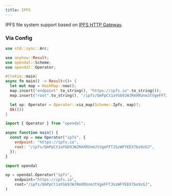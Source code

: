 ```yaml
---
title: IPFS
---
```


IPFS file system support based on [IPFS HTTP Gateway](https://docs.ipfs.tech/concepts/ipfs-gateway/).



<Docs components={props.components} />

### Via Config


<Tabs>
  <TabItem value="rust" label="Rust" default>

```rust
use std::sync::Arc;

use anyhow::Result;
use opendal::Scheme;
use opendal::Operator;

#[tokio::main]
async fn main() -> Result<()> {
  let mut map = HashMap::new();
  map.insert("endpoint".to_string(), "https://ipfs.io".to_string());
  map.insert("root".to_string(), "/ipfs/QmPpCt1aYGb9JWJRmXRUnmJtVgeFFTJGzWFYEEX7bo9zGJ".to_string());

  let op: Operator = Operator::via_map(Scheme::Ipfs, map)?;
  Ok(())
}
```

  </TabItem>
  <TabItem value="node.js" label="Node.js">

```javascript
import { Operator } from "opendal";

async function main() {
  const op = new Operator("ipfs", {
    endpoint: "https://ipfs.io",
    root: "/ipfs/QmPpCt1aYGb9JWJRmXRUnmJtVgeFFTJGzWFYEEX7bo9zGJ",
  });
}
```

  </TabItem>
  <TabItem value="python" label="Python">

```python
import opendal

op = opendal.Operator("ipfs",
    endpoint="https://ipfs.io",
    root="/ipfs/QmPpCt1aYGb9JWJRmXRUnmJtVgeFFTJGzWFYEEX7bo9zGJ",
)
```

  </TabItem>
</Tabs>



